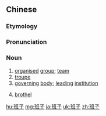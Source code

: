 ==Chinese==
{{zh-forms}}

===Etymology===
{{rfe|lang=zh}}

===Pronunciation===
{{zh-pron
|m=bānzi
|c=baan1 zi2
|cat=n
}}

===Noun===
{{zh-noun}}

# [[organised]] [[group]]; [[team]]
# [[troupe]] {{gloss|company of actors}}
# [[governing]] [[body]]; [[leading]] [[institution]]
# {{lb|zh|slang}} [[brothel]]

[[hu:班子]]
[[mg:班子]]
[[ja:班子]]
[[uk:班子]]
[[zh:班子]]